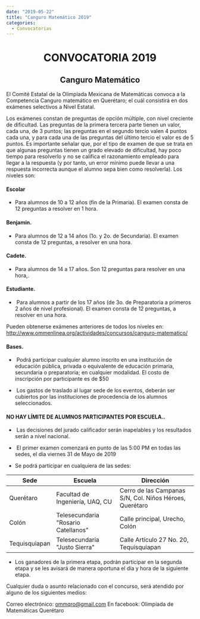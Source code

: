 ---
date: "2019-05-22"
title: "Canguro Matemático 2019"
categories:
  - Convocatorias
---
# <center> CONVOCATORIA 2019 </center>
## <center> Canguro Matemático </center>

El Comité Estatal de la Olimpiada Mexicana de Matemáticas convoca a la Competencia Canguro matemático en Querétaro; el cuál consistirá en dos exámenes selectivos a Nivel Estatal.

Los exámenes constan de preguntas de opción múltiple, con nivel creciente de dificultad. Las preguntas de la primera tercera parte tienen un valor, cada una, de 3 puntos; las preguntas en el segundo tercio valen 4 puntos cada una, y para cada una de las preguntas del último tercio el valor es de 5 puntos. Es importante señalar que, por el tipo de examen de que se trata en que algunas preguntas tienen un grado elevado de dificultad, hay poco tiempo para resolverlo y no se califica el razonamiento empleado para llegar a la respuesta (y por tanto, un error mínimo puede llevar a una respuesta incorrecta aunque el alumno sepa bien como resolverla). Los niveles son:


#### Escolar
- Para alumnos de 10 a 12 años (fin de la Primaria). El examen consta de 12 preguntas a resolver en 1 hora.

#### Benjamín. 
- Para alumnos de 12 a 14 años (1o. y 2o. de Secundaria). El examen consta de 12 preguntas, a resolver en una hora.

#### Cadete.
- Para alumnos de 14 a 17 años. Son 12 preguntas para resolver en una hora,.

#### Estudiante.
-  Para alumnos a partir de los 17 años (de 3o. de Preparatoria a primeros 2 años de nivel profesional). El examen consta de 12 preguntas, a resolver en una hora.

Pueden obtenerse exámenes anteriores de todos los niveles en:
http://www.ommenlinea.org/actividades/concursos/canguro-matematico/


#### Bases.
-  Podrá participar cualquier alumno inscrito en una institución de educación pública, privada o equivalente de educación primaria, secundaria o preparatoria; en cualquier modalidad.
El costo de inscripción por participante es de $50

-  Los gastos de traslado al lugar sede de los eventos, deberán ser cubiertos por las instituciones de procedencia de los alumnos seleccionados.

#### NO HAY LÍMITE DE ALUMNOS PARTICIPANTES POR ESCUELA..
-  Las decisiones del jurado calificador serán inapelables y los resultados serán a nivel nacional.

-  El primer examen comenzará en punto de las 5:00 PM en todas las sedes, el día viernes 31 de Mayo de 2019


- Se podrá participar en cualquiera de las sedes:



|  Sede             | Escuela                             | Dirección                                                        |
|-------------------|-------------------------------------|------------------------------------------------------------------|
| Querétaro         | Facultad de Ingeniería, UAQ, CU     | Cerro de las Campanas S/N, Col. Niños Héroes, Querétaro          |
| Colón             | Telesecundaria "Rosario Catellanos" | Calle principal, Urecho, Colón                                   |
| Tequisquiapan     | Telesecundaria "Justo Sierra"       | Calle Artículo 27 No. 20, Tequisquiapan                          |



- Los ganadores de la primera etapa, podrán participar en la segunda etapa  y se les avisará de manera oportuna el día y hora de la siguiente etapa.

Cualquier duda o asunto relacionado con el concurso, será atendido por alguno de los siguientes medios:

Correo electrónico: ommqro@gmail.com
En facebook: Olimpiada de Matemáticas Querétaro
